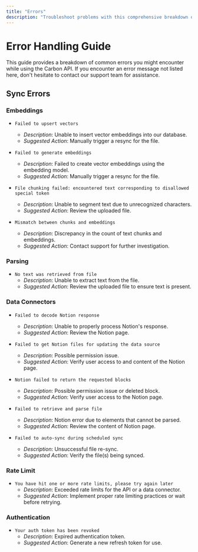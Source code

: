 ```yaml
---
title: "Errors"
description: "Troubleshoot problems with this comprehensive breakdown of errors."
---
```




# Error Handling Guide

This guide provides a breakdown of common errors you might encounter while using the Carbon API. If you encounter an error message not listed here, don't hesitate to contact our support team for assistance.

## Sync Errors

### Embeddings

- `Failed to upsert vectors`
  - _*Description*_: Unable to insert vector embeddings into our database.
  - _*Suggested Action*_: Manually trigger a resync for the file.

- `Failed to generate embeddings`
  - _*Description*_: Failed to create vector embeddings using the embedding model.
  - _*Suggested Action*_: Manually trigger a resync for the file.

- `File chunking failed: encountered text corresponding to disallowed special token`
  - _*Description*_: Unable to segment text due to unrecognized characters.
  - _*Suggested Action*_: Review the uploaded file.

- `Mismatch between chunks and embeddings`
  - _*Description*_: Discrepancy in the count of text chunks and embeddings.
  - _*Suggested Action*_: Contact support for further investigation.

### Parsing

- `No text was retrieved from file`
  - _*Description*_: Unable to extract text from the file.
  - _*Suggested Action*_: Review the uploaded file to ensure text is present.

### Data Connectors

- `Failed to decode Notion response`
  - _*Description*_: Unable to properly process Notion's response.
  - _*Suggested Action*_: Review the Notion page.

- `Failed to get Notion files for updating the data source`
  - _*Description*_: Possible permission issue.
  - _*Suggested Action*_: Verify user access to and content of the Notion page.

- `Notion failed to return the requested blocks`
  - _*Description*_: Possible permission issue or deleted block.
  - _*Suggested Action*_: Verify user access to the Notion page.

- `Failed to retrieve and parse file`
  - _*Description*_: Notion error due to elements that cannot be parsed.
  - _*Suggested Action*_: Review the content of Notion page.

- `Failed to auto-sync during scheduled sync`
  - _*Description*_: Unsuccessful file re-sync.
  - _*Suggested Action*_: Verify the file(s) being synced.

### Rate Limit

- `You have hit one or more rate limits, please try again later`
  - _*Description*_: Exceeded rate limits for the API or a data connector.
  - _*Suggested Action*_: Implement proper rate limiting practices or wait before retrying.

### Authentication

- `Your auth token has been revoked`
  - _*Description*_: Expired authentication token.
  - _*Suggested Action*_: Generate a new refresh token for use.


